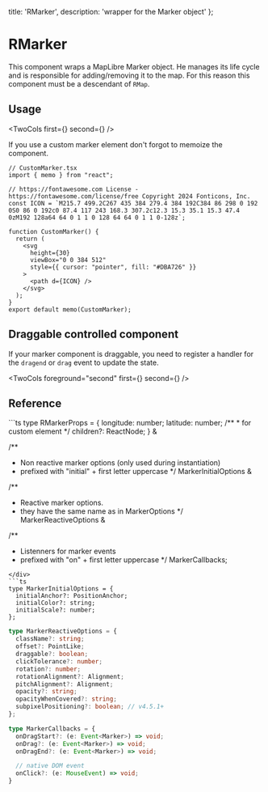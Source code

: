   title: 'RMarker',
  description: 'wrapper for the Marker object'
};


# RMarker

This component wraps a MapLibre Marker object. He manages its life cycle and is
responsible for adding/removing it to the map. For this reason this component
must be a descendant of `RMap`.

## Usage


<TwoCols first={<ShikiContent html={basicCode} />} second={<Basic />} />

If you use a custom marker element don't forgot to memoize the component.

```tsx
// CustomMarker.tsx
import { memo } from "react";

// https://fontawesome.com License - https://fontawesome.com/license/free Copyright 2024 Fonticons, Inc.
const ICON = `M215.7 499.2C267 435 384 279.4 384 192C384 86 298 0 192 0S0 86 0 192c0 87.4 117 243 168.3 307.2c12.3 15.3 35.1 15.3 47.4 0zM192 128a64 64 0 1 1 0 128 64 64 0 1 1 0-128z`;

function CustomMarker() {
  return (
    <svg
      height={30}
      viewBox="0 0 384 512"
      style={{ cursor: "pointer", fill: "#DBA726" }}
    >
      <path d={ICON} />
    </svg>
  );
}
export default memo(CustomMarker);
```

## Draggable controlled component

If your marker component is draggable, you need to register a handler for the `dragend` or `drag` event
to update the state.


<TwoCols foreground="second" first={<Controlled />} second={<ShikiContent html={controlledCode} />} />



## Reference

<div className="grid grid-cols-1 lg:grid-cols-2 gap-4 my-4">
<div className="row-span-3">
```ts
type RMarkerProps =
  {
    longitude: number;
    latitude: number;
    /**
     * for custom element
     */
    children?: ReactNode;
  } &

  /**
   * Non reactive marker options (only used during instantiation)
   * prefixed with "initial" + first letter uppercase
   */
  MarkerInitialOptions &


  /**
   * Reactive marker options.
   * they have the same name as in MarkerOptions
   */
  MarkerReactiveOptions &


  /**
   * Listenners for marker events
   * prefixed with "on" + first letter uppercase
   */
  MarkerCallbacks;
```
</div>
```ts
type MarkerInitialOptions = {
  initialAnchor?: PositionAnchor;
  initialColor?: string;
  initialScale?: number;
};
```
```ts
type MarkerReactiveOptions = {
  className?: string;
  offset?: PointLike;
  draggable?: boolean;
  clickTolerance?: number;
  rotation?: number;
  rotationAlignment?: Alignment;
  pitchAlignment?: Alignment;
  opacity?: string;
  opacityWhenCovered?: string;
  subpixelPositioning?: boolean; // v4.5.1+
};
```
```ts
type MarkerCallbacks = {
  onDragStart?: (e: Event<Marker>) => void;
  onDrag?: (e: Event<Marker>) => void;
  onDragEnd?: (e: Event<Marker>) => void;

  // native DOM event
  onClick?: (e: MouseEvent) => void;
}
```
</div>
